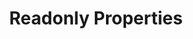 ---
id: "ts_tf_med_005"
questionType: "TRUE_FALSE"
title: "Readonly Properties"
statement: "The readonly modifier prevents reassignment of a property after initialization."
difficulty: "MEDIUM"
category: "Type Script"
correctAnswer: true
explanation: "Readonly properties cannot be changed once set."
---